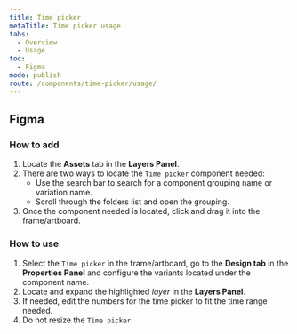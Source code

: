 ```yaml
---
title: Time picker
metaTitle: Time picker usage
tabs:
  - Overview
  - Usage
toc:
  - Figma
mode: publish
route: /components/time-picker/usage/
---
```


## Figma

### How to add

1. Locate the **Assets** tab in the **Layers Panel**. 
2. There are two ways to locate the `Time picker` component needed:
   - Use the search bar to search for a component grouping name or variation name.
   - Scroll through the folders list and open the grouping.
3. Once the component needed is located, click and drag it into the frame/artboard.

### How to use

1. Select the `Time picker` in the frame/artboard, go to the **Design tab** in the **Properties Panel** and configure the variants located under the component name. 
2. Locate and expand the highlighted _layer_ in the **Layers Panel**.
3. If needed, edit the numbers for the time picker to fit the time range needed.
4. Do not resize the `Time picker`.
